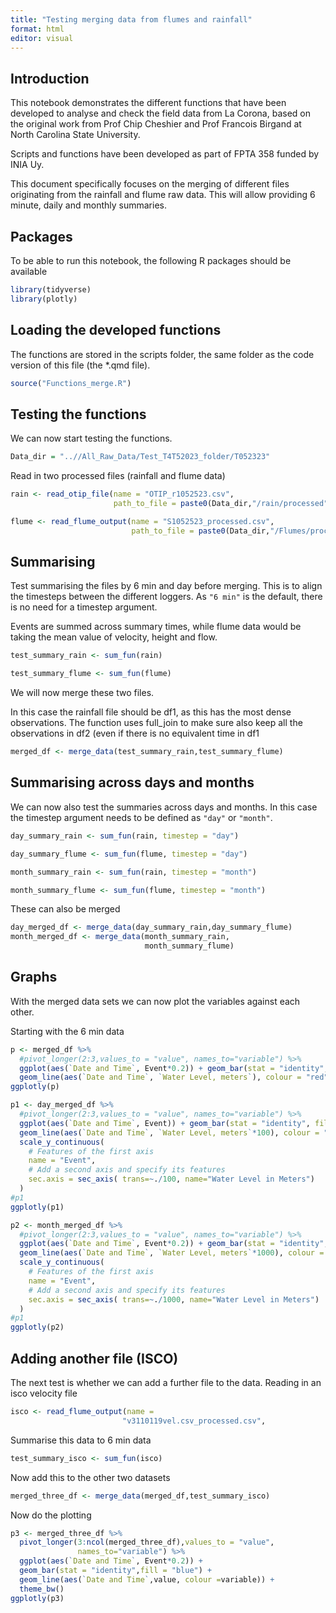 ```yaml
---
title: "Testing merging data from flumes and rainfall"
format: html
editor: visual
---
```


## Introduction

This notebook demonstrates the different functions that have been developed to analyse and check the field data from La Corona, based on the original work from Prof Chip Cheshier and Prof Francois Birgand at North Carolina State University.

Scripts and functions have been developed as part of FPTA 358 funded by INIA Uy.

This document specifically focuses on the merging of different files originating from the rainfall and flume raw data. This will allow providing 6 minute, daily and monthly summaries.

## Packages

To be able to run this notebook, the following R packages should be available

```r
library(tidyverse)  
library(plotly) 
```

## Loading the developed functions

The functions are stored in the scripts folder, the same folder as the code version of this file (the \*.qmd file).

```r
source("Functions_merge.R") 
```

## Testing the functions

We can now start testing the functions.

```r
Data_dir = "..//All_Raw_Data/Test_T4T52023_folder/T052323"
```

Read in two processed files (rainfall and flume data)

```r
rain <- read_otip_file(name = "OTIP_r1052523.csv", 
                       path_to_file = paste0(Data_dir,"/rain/processed"))

flume <- read_flume_output(name = "S1052523_processed.csv",
                           path_to_file = paste0(Data_dir,"/Flumes/processed"))

```

## Summarising

Test summarising the files by 6 min and day before merging. This is to align the timesteps between the different loggers. As `"6 min"` is the default, there is no need for a timestep argument.

Events are summed across summary times, while flume data would be taking the mean value of velocity, height and flow.

```r

test_summary_rain <- sum_fun(rain)

test_summary_flume <- sum_fun(flume)

```

We will now merge these two files.

In this case the rainfall file should be df1, as this has the most dense observations. The function uses full_join to make sure also keep all the observations in df2 (even if there is no equivalent time in df1

```r
merged_df <- merge_data(test_summary_rain,test_summary_flume)

```

## Summarising across days and months

We can now also test the summaries across days and months. In this case the timestep argument needs to be defined as `"day"` or `"month"`.

```r

day_summary_rain <- sum_fun(rain, timestep = "day")

day_summary_flume <- sum_fun(flume, timestep = "day")

month_summary_rain <- sum_fun(rain, timestep = "month")

month_summary_flume <- sum_fun(flume, timestep = "month")
```

These can also be merged

```r
day_merged_df <- merge_data(day_summary_rain,day_summary_flume)
month_merged_df <- merge_data(month_summary_rain,
                              month_summary_flume)

```

## Graphs

With the merged data sets we can now plot the variables against each other.

Starting with the 6 min data

```r
p <- merged_df %>%
  #pivot_longer(2:3,values_to = "value", names_to="variable") %>%
  ggplot(aes(`Date and Time`, Event*0.2)) + geom_bar(stat = "identity", fill = "blue") +
  geom_line(aes(`Date and Time`, `Water Level, meters`), colour = "red") + theme_bw()
ggplotly(p)


```

```r
p1 <- day_merged_df %>%
  #pivot_longer(2:3,values_to = "value", names_to="variable") %>%
  ggplot(aes(`Date and Time`, Event)) + geom_bar(stat = "identity", fill = "blue") +
  geom_line(aes(`Date and Time`, `Water Level, meters`*100), colour = "red") + theme_bw() +
  scale_y_continuous(
    # Features of the first axis
    name = "Event",
    # Add a second axis and specify its features
    sec.axis = sec_axis( trans=~./100, name="Water Level in Meters")
  )
#p1
ggplotly(p1)
```

```r
p2 <- month_merged_df %>%
  #pivot_longer(2:3,values_to = "value", names_to="variable") %>%
  ggplot(aes(`Date and Time`, Event*0.2)) + geom_bar(stat = "identity", fill = "blue") +
  geom_line(aes(`Date and Time`, `Water Level, meters`*1000), colour = "red") + theme_bw() +
  scale_y_continuous(
    # Features of the first axis
    name = "Event",
    # Add a second axis and specify its features
    sec.axis = sec_axis( trans=~./1000, name="Water Level in Meters")
  )
#p1
ggplotly(p2)
```

## Adding another file (ISCO)

The next test is whether we can add a further file to the data. Reading in an isco velocity file

```r
isco <- read_flume_output(name = 
                         "v3110119vel.csv_processed.csv",                    path_to_file = "../Flumes/processed")
```

Summarise this data to 6 min data

```r
test_summary_isco <- sum_fun(isco)
```

Now add this to the other two datasets

```r
merged_three_df <- merge_data(merged_df,test_summary_isco)
```

Now do the plotting

```r
p3 <- merged_three_df %>%
  pivot_longer(3:ncol(merged_three_df),values_to = "value", 
               names_to="variable") %>%
  ggplot(aes(`Date and Time`, Event*0.2)) + 
  geom_bar(stat = "identity",fill = "blue") + 
  geom_line(aes(`Date and Time`,value, colour =variable)) + 
  theme_bw()
ggplotly(p3)


```

